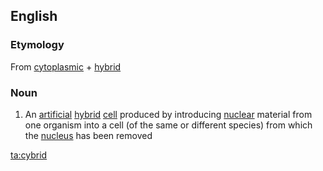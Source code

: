 ==English==

===Etymology===
From [[cytoplasmic]] + [[hybrid]]

===Noun===
{{en-noun}}

# {{label|en|genetics}} An [[artificial]] [[hybrid]] [[cell]] produced by introducing [[nuclear]] material from one organism into a cell (of the same or different species) from which the [[nucleus]] has been removed

[[ta:cybrid]]